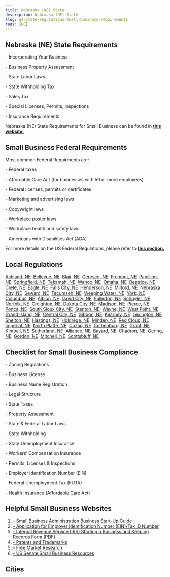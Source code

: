 ```yaml
---
title: Nebraska (NE) State
description: Nebraska (NE) State
slug: ne-state-regulations-small-business-requirements
tags: [NE]
---
```



<PostMeta category="business-compliance" />

**Nebraska (NE) State Requirements**
------------------------------------

\- Incorporating Your Business

\- Business Property Assessment

\- State Labor Laws

\- State Withholding Tax

\- Sales Tax

\- Special Licenses, Permits, Inspections

\- Insurance Requirements

Nebraska (NE) State Requirements for Small Business can be found in **[this website.](https://revenue.nebraska.gov/businesses)**

**Small Business Federal Requirements**
---------------------------------------

Most common Federal Requirments are:

\- Federal taxes

\- Affordable Care Act (for businesses with 50 or more employees)

\- Federal licenses, permits or certificates

\- Marketing and advertising laws

\- Copywright laws

\- Workplace poster laws

\- Workplace health and safety laws

\- Americans with Disabilities Act (ADA)

For more details on the US Federal Regulations, please refer to **[this section.](../federal-regulations/)**

Local Regulations
------------------------
[Ashland, NE](/ashland-ne-small-business-requirements)  [Bellevue, NE](/bellevue-ne-small-business-requirements)  [Blair, NE](/blair-ne-small-business-requirements)  [Ceresco, NE](/ceresco-ne-small-business-requirements)  [Fremont, NE](/fremont-ne-small-business-requirements)  [Papillion, NE](/papillion-ne-small-business-requirements)  [Springfield, NE](/springfield-ne-small-business-requirements)  [Tekamah, NE](/tekamah-ne-small-business-requirements)  [Wahoo, NE](/wahoo-ne-small-business-requirements)  [Omaha, NE](/omaha-ne-small-business-requirements)  [Beatrice, NE](/beatrice-ne-small-business-requirements)  [Crete, NE](/crete-ne-small-business-requirements)  [Eagle, NE](/eagle-ne-small-business-requirements)  [Falls City, NE](/fallscity-ne-small-business-requirements)  [Henderson, NE](/henderson-ne-small-business-requirements)  [Milford, NE](/milford-ne-small-business-requirements)  [Nebraska City, NE](/nebraskacity-ne-small-business-requirements)  [Seward, NE](/seward-ne-small-business-requirements)  [Tecumseh, NE](/tecumseh-ne-small-business-requirements)  [Weeping Water, NE](/weepingwater-ne-small-business-requirements)  [York, NE](/york-ne-small-business-requirements)  [Columbus, NE](/columbus-ne-small-business-requirements)  [Albion, NE](/albion-ne-small-business-requirements)  [David City, NE](/davidcity-ne-small-business-requirements)  [Fullerton, NE](/fullerton-ne-small-business-requirements)  [Schuyler, NE](/schuyler-ne-small-business-requirements)  [Norfolk, NE](/norfolk-ne-small-business-requirements)  [Creighton, NE](/creighton-ne-small-business-requirements)  [Dakota City, NE](/dakotacity-ne-small-business-requirements)  [Madison, NE](/madison-ne-small-business-requirements)  [Pierce, NE](/pierce-ne-small-business-requirements)  [Ponca, NE](/ponca-ne-small-business-requirements)  [South Sioux City, NE](/southsiouxcity-ne-small-business-requirements)  [Stanton, NE](/stanton-ne-small-business-requirements)  [Wayne, NE](/wayne-ne-small-business-requirements)  [West Point, NE](/westpoint-ne-small-business-requirements)  [Grand Island, NE](/grandisland-ne-small-business-requirements)  [Central City, NE](/centralcity-ne-small-business-requirements)  [Gibbon, NE](/gibbon-ne-small-business-requirements)  [Kearney, NE](/kearney-ne-small-business-requirements)  [Lexington, NE](/lexington-ne-small-business-requirements)  [Shelton, NE](/shelton-ne-small-business-requirements)  [Hastings, NE](/hastings-ne-small-business-requirements)  [Holdrege, NE](/holdrege-ne-small-business-requirements)  [Minden, NE](/minden-ne-small-business-requirements)  [Red Cloud, NE](/redcloud-ne-small-business-requirements)  [Imperial, NE](/imperial-ne-small-business-requirements)  [North Platte, NE](/northplatte-ne-small-business-requirements)  [Cozad, NE](/cozad-ne-small-business-requirements)  [Gothenburg, NE](/gothenburg-ne-small-business-requirements)  [Grant, NE](/grant-ne-small-business-requirements)  [Kimball, NE](/kimball-ne-small-business-requirements)  [Sutherland, NE](/sutherland-ne-small-business-requirements)  [Alliance, NE](/alliance-ne-small-business-requirements)  [Bayard, NE](/bayard-ne-small-business-requirements)  [Chadron, NE](/chadron-ne-small-business-requirements)  [Gering, NE](/gering-ne-small-business-requirements)  [Gordon, NE](/gordon-ne-small-business-requirements)  [Mitchell, NE](/mitchell-ne-small-business-requirements)  [Scottsbluff, NE](/scottsbluff-ne-small-business-requirements)

Checklist for Small Business Compliance
---------------------------------------

\- Zoning Regulations

\- Business License

\- Business Name Registration

\- Legal Structure

\- State Taxes

\- Property Assessment

\- State & Federal Labor Laws

\- State Withholding

\- State Unemployment Insurance

\- Workers’ Compensation Insurance

\- Permits, Licenses & Inspections

\- Employer Identification Number (EIN)

\- Federal Unemployment Tax (FUTA)

\- Health Insurance (Affordable Care Act)

Helpful Small Business Websites
-------------------------------

1.  [\- Small Business Administration Business Start-Up Guide](https://www.sba.gov/business-guide)
2.  [\- Application for Employer Identification Number (EIN)/Tax ID Number](https://www.irs.gov/businesses/small-businesses-self-employed/apply-for-an-employer-identification-number-ein-online)
3.  [\- Internal Revenue Service (IRS) Starting a Business and Keeping Records Form (PDF)](https://www.irs.gov/pub/irs-pdf/p583.pdf)
4.  [\- Patents and Trademarks](https://www.uspto.gov/)
5.  [\- Free Market Research](https://www.sba.gov/blogs/)
6.  [\- US Senate Small Business Resources](https://www.sbc.senate.gov/public/index.cfm/resources)

Cities
-----------------------------------------

